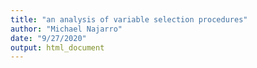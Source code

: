 ```yaml
---
title: "an analysis of variable selection procedures"
author: "Michael Najarro"
date: "9/27/2020"
output: html_document
---
```

